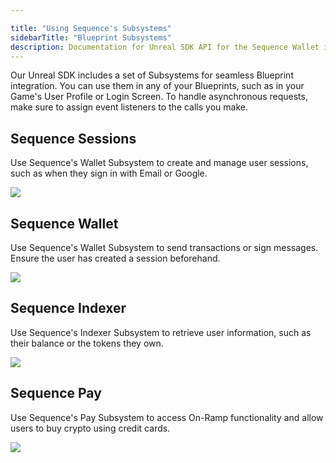 ---

title: "Using Sequence's Subsystems"
sidebarTitle: "Blueprint Subsystems"
description: Documentation for Unreal SDK API for the Sequence Wallet infrastructure stack for web3 gaming.
---

Our Unreal SDK includes a set of Subsystems for seamless Blueprint integration. You can use them in any of your
Blueprints, such as in your Game's User Profile or Login Screen. To handle asynchronous requests, make sure to
assign event listeners to the calls you make.

## Sequence Sessions

Use Sequence's Wallet Subsystem to create and manage user sessions, such as when they sign in with Email or Google.

<Frame caption="Subsystem Sessions">
    <img src="/images/unreal/subsystem_sessions.png" />
</Frame>

## Sequence Wallet

Use Sequence's Wallet Subsystem to send transactions or sign messages. Ensure the user has created a session beforehand.

<Frame caption="Subsystem Wallet">
    <img src="/images/unreal/subsystem_wallet.png" />
</Frame>

## Sequence Indexer

Use Sequence's Indexer Subsystem to retrieve user information, such as their balance or the tokens they own.

<Frame caption="Subsystem Indexer">
    <img src="/images/unreal/subsystem_indexer.png" />
</Frame>

## Sequence Pay

Use Sequence's Pay Subsystem to access On-Ramp functionality and allow users to buy crypto using credit cards.

<Frame caption="Subsystem Pay">
    <img src="/images/unreal/subsystem_pay.png" />
</Frame>
